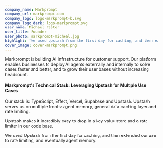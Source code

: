 ```yaml
---
company_name: Markprompt
company_url: markprompt.com
company_logo: logo-markprompt-b.svg
company_logo_dark: logo-markprompt.svg
user_name: Michael Fester
user_title: Founder
user_photo: markprompt-micheal.jpg
highlight: "We used Upstash from the first day for caching, and then extended our use to rate limiting, and eventually agent memory."
cover_image: cover-markprompt.png
---
```


Markprompt is building AI infrastructure for customer support. Our platform enables businesses to deploy AI agents externally and internally to solve cases faster and better, and to grow their user bases without increasing headcount.

#### Markprompt's Technical Stack: Leveraging Upstash for Multiple Use Cases

Our stack is: TypeScript, Effect, Vercel, Supabase and Upstash. Upstash serves us on multiple fronts: agent memory, general data caching layer and rate limiting.

Upstash makes it incredibly easy to drop in a key value store and a rate limiter in our code base.

<Highlight name="Michael Fester" title="Founder" photo="markprompt-micheal.jpg">
  We used Upstash from the first day for caching, and then extended our use to rate limiting, and eventually agent memory.
</Highlight>
